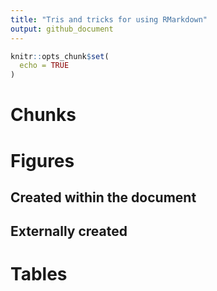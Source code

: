 ```yaml
---
title: "Tris and tricks for using RMarkdown"
output: github_document
---
```


```r
knitr::opts_chunk$set(
  echo = TRUE
)
```

# Chunks

# Figures

## Created within the document

## Externally created

# Tables
